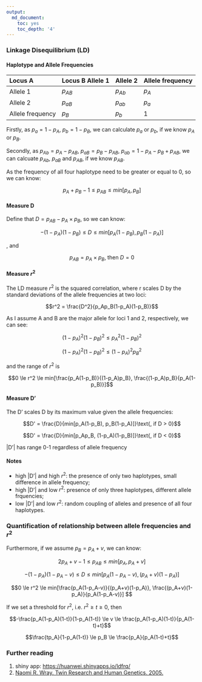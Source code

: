 ```yaml
---
output:
  md_document:
    toc: yes
    toc_depth: '4'
---
```


### Linkage Disequilibrium (LD)

#### Haplotype and Allele Frequencies

|Locus A|Locus B Allele 1|Allele 2|Allele frequency|
|:--|:--|:--|:--|
|Allele 1|$p_{AB}$|$p_{Ab}$|$p_A$|
|Allele 2|$p_{aB}$|$p_{ab}$|$p_a$|
|Allele frequency|$p_B$|$p_b$|1|

Firstly, as $p_a = 1 - p_A$, $p_b = 1 - p_B$, we can calculate $p_a$ or $p_b$, if we know $p_A$ or $p_B$.

Secondly, as $p_{Ab} = p_{A} - p_{AB}$, $p_{aB} = p_{B} - p_{AB}$, $p_{ab} = 1 - p_{A} - p_{B} + p_{AB}$, we can calcuate $p_{Ab}\text{, }p_{aB}\text{ and }p_{AB}$, if we know $p_{AB}$.

As the frequency of all four haplotype need to be greater or equal to 0, so we can know:

$$p_A + p_B - 1 \le p_{AB} \le min[p_A,p_B]$$

#### Measure D

Define that $D = p_{AB} - p_A \times p_B$, so we can know:

$$-(1-p_A)(1-p_B) \le D \le min[p_A(1-p_B), p_B(1-p_A)]$$

, and

$$p_{AB} = p_A \times p_B\text{, then }D = 0$$


#### Measure $r^2$

The LD measure $r^2$ is the squared correlation, where r scales D by the standard deviations of the allele frequencies at two loci:

$$r^2 = \frac{D^2}{p_Ap_B(1-p_A)(1-p_B)}$$

As I assume A and B are the major allele for loci 1 and 2, respectively, we can see:

$$(1-p_A)^2(1-p_B)^2 \le p_A^2(1-p_B)^2$$

$$(1-p_A)^2(1-p_B)^2\le(1-p_A)^2p_B^2$$

and the range of $r^2$ is

$$0 \le r^2 \le min[\frac{p_A(1-p_B)}{(1-p_A)p_B}, \frac{(1-p_A)p_B}{p_A(1-p_B)}]$$ 

#### Measure D'

The D' scales D by its maximum value given the allele frequencies:

$$D' = \frac{D}{min[p_A(1-p_B), p_B(1-p_A)]}\text{, if D > 0}$$

$$D' = \frac{D}{min[p_Ap_B, (1-p_A)(1-p_B)]}\text{, if D < 0}$$

|D'| has range 0-1 regardless of allele frequency

#### Notes

- high |D'| and high $r^2$: the presence of only two haplotypes, small difference in allele frequency;
- high |D'| and low $r^2$: presence of only three haplotypes, different allele frquencies;
- low |D'| and low $r^2$: random coupling of alleles and presence of all four haplotypes.

### Quantification of relationship between allele frequencies and $r^2$

Furthermore, if we assume $p_B = p_A + v$, we can know:

$$2p_A+v-1 \le p_{AB} \le min[p_A,p_A+v]$$

$$-(1-p_A)(1-p_A -v) \le D \le min[p_A(1-p_A-v),(p_A+v)(1-p_A)]$$

$$0 \le r^2 \le min[\frac{p_A(1-p_A-v)}{(p_A+v)(1-p_A)}, \frac{(p_A+v)(1-p_A)}{p_A(1-p_A-v)}] $$

If we set a threshold for $r^2$, i.e. $r^2 \ge t \ge 0$, then

$$-\frac{p_A(1-p_A)(1-t)}{1-p_A(1-t)} \le v \le \frac{p_A(1-p_A)(1-t)}{p_A(1-t)+t}$$

$$\frac{tp_A}{1-p_A(1-t)} \le p_B \le \frac{p_A}{p_A(1-t)+t}$$

### Further reading

1. shiny app: [https://huanwei.shinyapps.io/ldfrq/](https://huanwei.shinyapps.io/ldfrq/)
2. [Naomi R. Wray. Twin Research and Human Genetics. 2005.](https://www.ncbi.nlm.nih.gov/pubmed/15901470)